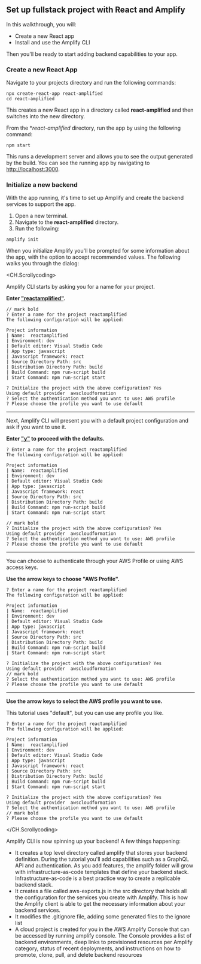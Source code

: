 ## Set up fullstack project with React and Amplify

In this walkthrough, you will:

- Create a new React app
- Install and use the Amplify CLI

Then you'll be ready to start adding backend capabilities to your app.

### Create a new React App

Navigate to your projects directory and run the following commands:

```
npx create-react-app react-amplified
cd react-amplified
```

This creates a new React app in a directory called **react-amplified** and then switches into the new directory.

From the \*_react-amplified_ directory, run the app by using the following command:

```
npm start
```

This runs a development server and allows you to see the output generated by the build. You can see the running app by navigating to [http://localhost:3000](http://localhost:3000).

### Initialize a new backend

With the app running, it's time to set up Amplify and create the backend services to support the app.

1. Open a new terminal.
2. Navigate to the **react-amplified** directory.
3. Run the following:

```
amplify init
```

When you initialize Amplify you'll be prompted for some information about the app, with the option to accept recommended values. The following walks you through the dialog:

<CH.Scrollycoding>

Amplify CLI starts by asking you for a name for your project.

**Enter ["reactamplified"](focus://1[32:46]).**

```text focus=1:2
// mark bold
? Enter a name for the project reactamplified
The following configuration will be applied:

Project information
| Name:  reactamplified
| Environment: dev
| Default editor: Visual Studio Code
| App type: javascript
| Javascript framework: react
| Source Directory Path: src
| Distribution Directory Path: build
| Build Command: npm run-script build
| Start Command: npm run-script start

? Initialize the project with the above configuration? Yes
Using default provider  awscloudformation
? Select the authentication method you want to use: AWS profile
? Please choose the profile you want to use default
```

---

Next, Amplify CLI will present you with a default project configuration and ask if you want to use it.

**Enter ["y"](focus://15[56:59]) to proceed with the defaults.**

```text focus=3:16
? Enter a name for the project reactamplified
The following configuration will be applied:

Project information
| Name:  reactamplified
| Environment: dev
| Default editor: Visual Studio Code
| App type: javascript
| Javascript framework: react
| Source Directory Path: src
| Distribution Directory Path: build
| Build Command: npm run-script build
| Start Command: npm run-script start

// mark bold
? Initialize the project with the above configuration? Yes
Using default provider  awscloudformation
? Select the authentication method you want to use: AWS profile
? Please choose the profile you want to use default
```

---

You can choose to authenticate through your AWS Profile or using AWS access keys.

**Use the arrow keys to choose "AWS Profile".**

```text focus=17
? Enter a name for the project reactamplified
The following configuration will be applied:

Project information
| Name:  reactamplified
| Environment: dev
| Default editor: Visual Studio Code
| App type: javascript
| Javascript framework: react
| Source Directory Path: src
| Distribution Directory Path: build
| Build Command: npm run-script build
| Start Command: npm run-script start

? Initialize the project with the above configuration? Yes
Using default provider  awscloudformation
// mark bold
? Select the authentication method you want to use: AWS profile
? Please choose the profile you want to use default
```

---

**Use the arrow keys to select the AWS profile you want to use.**

This tutorial uses "default", but you can use any profile you like.

```text focus=18
? Enter a name for the project reactamplified
The following configuration will be applied:

Project information
| Name:  reactamplified
| Environment: dev
| Default editor: Visual Studio Code
| App type: javascript
| Javascript framework: react
| Source Directory Path: src
| Distribution Directory Path: build
| Build Command: npm run-script build
| Start Command: npm run-script start

? Initialize the project with the above configuration? Yes
Using default provider  awscloudformation
? Select the authentication method you want to use: AWS profile
// mark bold
? Please choose the profile you want to use default
```

</CH.Scrollycoding>

Amplify CLI is now spinning up your backend! A few things happening:

- It creates a top level directory called amplify that stores your backend definition. During the tutorial you'll add capabilities such as a GraphQL API and authentication. As you add features, the amplify folder will grow with infrastructure-as-code templates that define your backend stack. Infrastructure-as-code is a best practice way to create a replicable backend stack.
- It creates a file called aws-exports.js in the src directory that holds all the configuration for the services you create with Amplify. This is how the Amplify client is able to get the necessary information about your backend services.
- It modifies the .gitignore file, adding some generated files to the ignore list
- A cloud project is created for you in the AWS Amplify Console that can be accessed by running amplify console. The Console provides a list of backend environments, deep links to provisioned resources per Amplify category, status of recent deployments, and instructions on how to promote, clone, pull, and delete backend resources

<div style={{ height: 999 }} />
